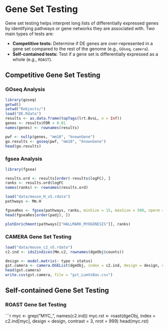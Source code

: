 # Gene Set Testing

Gene set testing helps interpret long lists of differentially expressed genes by identifying pathways or gene networks they are associated with. Two main types of tests are:

- **Competitive tests:** Determine if DE genes are over-represented in a gene set compared to the rest of the genome (e.g., `GOseq`, `camera`).
- **Self-contained tests:** Test if a gene set is differentially expressed as a whole (e.g., `ROAST`).

## Competitive Gene Set Testing

### GOseq Analysis

```r
library(goseq)
getwd()
setwd("Robjects/")
load("DE.Rdata")
results <- as.data.frame(topTags(lrt.BvsL, n = Inf))
genes <- results$FDR < 0.01
names(genes) <- rownames(results)

pwf <- nullp(genes, "mm10", "knownGene")
go.results <- goseq(pwf, "mm10", "knownGene")
head(go.results)
```

### fgsea Analysis

```r
library(fgsea)

results.ord <- results[order(-results$logFC), ]
ranks <- results.ord$logFC
names(ranks) <- rownames(results.ord)

load("data/mouse_H_v5.rdata")
pathways <- Mm.H

fgseaRes <- fgsea(pathways, ranks, minSize = 15, maxSize = 500, nperm = 1000)
head(fgseaRes[order(padj), ])

plotEnrichment(pathways[["HALLMARK_MYOGENESIS"]], ranks)
```

### CAMERA Gene Set Testing

```r
load("data/mouse_c2_v5.rdata")
c2.ind <- ids2indices(Mm.c2, rownames(dgeObj$counts))

design <- model.matrix(~ type + status)
gst.camera <- camera.DGEList(dgeObj, index = c2.ind, design = design, contrast = 2, inter.gene.cor = 0.05)
head(gst.camera)
write.csv(gst.camera, file = "gst_LumVsBas.csv")
```

## Self-contained Gene Set Testing

### ROAST Gene Set Testing

```r
myc <- grep("MYC_", names(c2.ind))
myc.rst <- roast(dgeObj, index = c2.ind[myc], design = design, contrast = 3, nrot = 999)
head(myc.rst)
